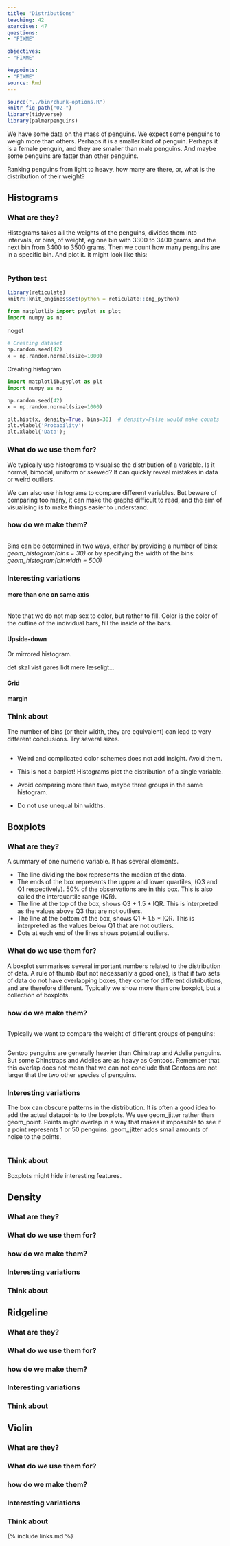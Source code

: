 ```yaml
---
title: "Distributions"
teaching: 42
exercises: 47
questions: 
- "FIXME"

objectives:
- "FIXME"

keypoints:
- "FIXME"
source: Rmd
---
```


```r
source("../bin/chunk-options.R")
knitr_fig_path("02-")
library(tidyverse)
library(palmerpenguins)

```

We have some data on the mass of penguins. We expect some penguins to weigh 
more than others. Perhaps it is a smaller kind of penguin. Perhaps it is a 
female penguin, and they are smaller than male penguins. And maybe some penguins
are fatter than other penguins.

Ranking penguins from light to heavy, 
how many are there, or, what is the distribution of their weight?

## Histograms

### What are they?

Histograms takes all the weights of the penguins, divides them into intervals, 
or bins, of weight, eg one bin with 3300 to 3400 grams, and the next bin from 
3400 to 3500 grams. Then we count how many penguins are in a specific bin. 
And plot it. It might look like this:
```r

```


### Python test

```r
library(reticulate)
knitr::knit_engines$set(python = reticulate::eng_python)  
```


```python
from matplotlib import pyplot as plot
import numpy as np
```

noget
```python
# Creating dataset
np.random.seed(42)
x = np.random.normal(size=1000)
```

Creating histogram
```python
import matplotlib.pyplot as plt
import numpy as np

np.random.seed(42)
x = np.random.normal(size=1000)

plt.hist(x, density=True, bins=30)  # density=False would make counts
plt.ylabel('Probability')
plt.xlabel('Data');
```



### What do we use them for?

We typically use histograms to visualise the distribution of a variable. Is it
normal, bimodal, uniform or skewed? It can quickly reveal mistakes in data or 
weird outliers.

We can also use histograms to compare different variables. But beware of comparing
too many, it can make the graphs difficult to read, and the aim of visualising 
is to make things easier to understand.

### how do we make them?


```r

```

Bins can be determined in two ways, either by providing a number of bins:
*geom_histogram(bins = 30)* 
or by specifying the width of the bins:
*geom_histogram(binwidth = 500)*


### Interesting variations

#### more than one on same axis
```r

```

Note that we do not map sex to color, but rather to fill. Color is the 
color of the outline of the individual bars, fill the inside of the 
bars.

#### Upside-down

Or mirrored histogram.

det skal vist gøres lidt mere læseligt...


#### Grid

#### margin


### Think about

The number of bins (or their width, they are equivalent) can lead to very
different conclusions. Try several sizes.
```r

```


* Weird and complicated color schemes does not add insight. Avoid them.

* This is not a barplot! Histograms plot the distribution of a single variable.

* Avoid comparing more than two, maybe three groups in the same histogram. 

* Do not use unequal bin widths. 


## Boxplots

### What are they?

A summary of one numeric variable. It has several elements.

* The line dividing the box represents the median of the data.
* The ends of the box represents the upper and lower quartiles, (Q3 and Q1 
respectively). 50% of the observations are in this box. This is also called the 
interquartile range (IQR).
* The line at the top of the box, shows Q3 + 1.5 * IQR. This is interpreted as the
values above Q3 that are not outliers.
* The line at the bottom of the box, shows Q1 + 1.5 * IQR. This is interpreted as
the values below Q1 that are not outliers.
* Dots at each end of the lines shows potential outliers.

### What do we use them for?

A boxplot summarises several important numbers related to the distribution of 
data. A rule of thumb (but not necessarily a good one), is that if two sets of 
data do not have overlapping boxes, they come for different distributions, and
are therefore different.
Typically we show more than one boxplot, but a collection of boxplots.

### how do we make them?

```r

```

Typically we want to compare the weight of different groups of penguins:
```r

```
Gentoo penguins are generally heavier than Chinstrap and Adelie penguins. But
some Chinstraps and Adelies are as heavy as Gentoos. Remember that this overlap
does not mean that we can not conclude that Gentoos are not larger that the two
other species of penguins.

### Interesting variations

The box can obscure patterns in the distribution. It is often a good idea to
add the actual datapoints to the boxplots. We use geom_jitter rather than
geom_point. Points might overlap in a way that makes it impossible to see if a
point represents 1 or 50 penguins. geom_jitter adds small amounts of noise to 
the points.
```r

```


### Think about

Boxplots might hide interesting features. 


## Density

### What are they?

### What do we use them for?

### how do we make them?

### Interesting variations

### Think about

## Ridgeline



### What are they?

### What do we use them for?

### how do we make them?

### Interesting variations

### Think about

## Violin

### What are they?

### What do we use them for?

### how do we make them?

### Interesting variations

### Think about




{% include links.md %}